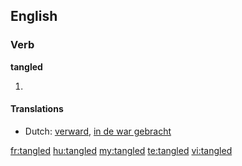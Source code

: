 ==English==

===Verb===
'''tangled'''

# {{past of|[[tangle]]}}

====Translations====
* Dutch: [[verward]], [[in de war gebracht]]

[[fr:tangled]]
[[hu:tangled]]
[[my:tangled]]
[[te:tangled]]
[[vi:tangled]]